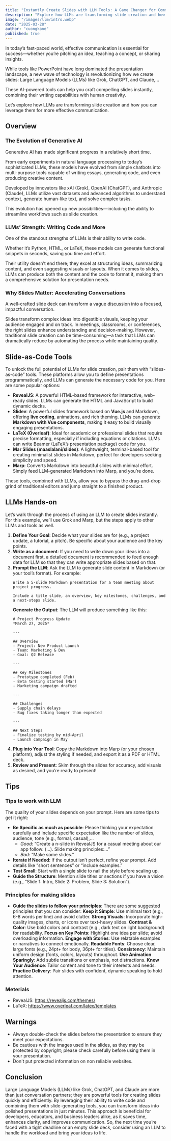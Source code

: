 ```yaml
---
title: "Instantly Create Slides with LLM Tools: A Game Changer for Communication"
description: "Explore how LLMs are transforming slide creation and how you can leverage them for more effective communication."
image: "/images/llm/intro.webp"
date: "2025-03-28"
author: "cuongkane"
published: true
---
```


In today’s fast-paced world, effective communication is essential for success—whether you’re pitching an idea, teaching a concept, or sharing insights.

While tools like PowerPoint have long dominated the presentation landscape, a new wave of technology is revolutionizing how we create slides: Large Language Models (LLMs) like Grok, ChatGPT, and Claude,...

These AI-powered tools can help you craft compelling slides instantly, combining their writing capabilities with human creativity.

Let’s explore how LLMs are transforming slide creation and how you can leverage them for more effective communication.

## Overview

### The Evolution of Generative AI

Generative AI has made significant progress in a relatively short time.

From early experiments in natural language processing to today’s sophisticated LLMs, these models have evolved from simple chatbots into multi-purpose tools capable of writing essays, generating code, and even producing creative content.

Developed by innovators like xAI (Grok), OpenAI (ChatGPT), and Anthropic (Claude), LLMs utilize vast datasets and advanced algorithms to understand context, generate human-like text, and solve complex tasks.

This evolution has opened up new possibilities—including the ability to streamline workflows such as slide creation.

### LLMs’ Strength: Writing Code and More

One of the standout strengths of LLMs is their ability to write code.

Whether it’s Python, HTML, or LaTeX, these models can generate functional snippets in seconds, saving you time and effort.

Their utility doesn’t end there; they excel at structuring ideas, summarizing content, and even suggesting visuals or layouts. When it comes to slides, LLMs can produce both the content and the code to format it, making them a comprehensive solution for presentation needs.

### Why Slides Matter: Accelerating Conversations

A well-crafted slide deck can transform a vague discussion into a focused, impactful conversation.

Slides transform complex ideas into digestible visuals, keeping your audience engaged and on track. In meetings, classrooms, or conferences, the right slides enhance understanding and decision-making. However, traditional slide creation can be time-consuming—a task that LLMs can dramatically reduce by automating the process while maintaining quality.

## Slide-as-Code Tools

To unlock the full potential of LLMs for slide creation, pair them with “slides-as-code” tools. These platforms allow you to define presentations programmatically, and LLMs can generate the necessary code for you. Here are some popular options:

- **RevealJS**: A powerful HTML-based framework for interactive, web-ready slides. LLMs can generate the HTML and JavaScript to build dynamic decks.
- **Slidev**: A powerful slides framework based on **Vue.js** and Markdown, offering **live coding**, animations, and rich theming. LLMs can generate **Markdown with Vue components**, making it easy to build visually engaging presentations.
- **LaTeX (Overleaf)**: Ideal for academic or professional slides that require precise formatting, especially if including equations or citations. LLMs can write Beamer (LaTeX’s presentation package) code for you.
- **Mar Slides (maaslalani/slides)**: A lightweight, terminal-based tool for creating minimalist slides in Markdown, perfect for developers seeking simplicity and speed.
- **Marp**: Converts Markdown into beautiful slides with minimal effort. Simply feed LLM-generated Markdown into Marp, and you’re done.

These tools, combined with LLMs, allow you to bypass the drag-and-drop grind of traditional editors and jump straight to a finished product.

## LLMs Hands-on

Let’s walk through the process of using an LLM to create slides instantly. For this example, we’ll use Grok and Marp, but the steps apply to other LLMs and tools as well.

1. **Define Your Goal**: Decide what your slides are for (e.g., a project update, a tutorial, a pitch). Be specific about your audience and the key points.
2. **Write as a document**: If you need to write down your ideas into a document first, a detailed document is recommended to feed enough data for LLM so that they can write appropriate slides based on that.
3. **Prompt the LLM**: Ask the LLM to generate slide content in Markdown (or your tool’s format). For example:
   ```
   Write a 5-slide Markdown presentation for a team meeting about project progress.

   Include a title slide, an overview, key milestones, challenges, and a next-steps slide.
   ```
   **Generate the Output**: The LLM will produce something like this:
   ```
   # Project Progress Update
   *March 27, 2025*

   ---

   ## Overview
   - Project: New Product Launch
   - Team: Marketing & Dev
   - Goal: Q2 Release

   ---

   ## Key Milestones
   - Prototype completed (Feb)
   - Beta testing started (Mar)
   - Marketing campaign drafted

   ---

   ## Challenges
   - Supply chain delays
   - Bug fixes taking longer than expected

   ---

   ## Next Steps
   - Finalize testing by mid-April
   - Launch campaign in May
   ```
5. **Plug into Your Tool**: Copy the Markdown into Marp (or your chosen platform), adjust the styling if needed, and export it as a PDF or HTML deck.
6. **Review and Present**: Skim through the slides for accuracy, add visuals as desired, and you’re ready to present!

## Tips

### Tips to work with LLM
The quality of your slides depends on your prompt. Here are some tips to get it right:
- **Be Specific as much as possible**: Please thinking your expectation carefully and include specific expectation like the number of slides, audience, tone (e.g., formal, casual),...
  - *Good*: “Create a n-slide in RevealJS for a casual meeting about our app follow: (...). Slide making principles:...”
  - *Bad*: “Make some slides.”
- **Iterate if Needed**: If the output isn’t perfect, refine your prompt. Add details like “short sentences” or “include examples.”
- **Test Small**: Start with a single slide to nail the style before scaling up.
- **Guide the Structure**: Mention slide titles or sections if you have a vision (e.g., “Slide 1: Intro, Slide 2: Problem, Slide 3: Solution”).

### Principles for making slides 
- **Guide the slides to follow your principles**: There are some suggested principles that you can consider:
    **Keep it Simple**: Use minimal text (e.g., 6-8 words per line) and avoid clutter.
    **Strong Visuals**: Incorporate high-quality images, charts, or icons over text-heavy slides.
    **Contrast & Color**: Use bold colors and contrast (e.g., dark text on light background) for readability.
    **Focus on Key Points**: Highlight one idea per slide; avoid overloading information.
    **Engage with Stories**: Use relatable examples or narratives to connect emotionally.
    **Readable Fonts**: Choose clear, large fonts (e.g., 24pt+ for body, 36pt+ for titles).
    **Consistency**: Maintain uniform design (fonts, colors, layouts) throughout.
    **Use Animation Sparingly**: Add subtle transitions or emphasis, not distractions.
    **Know Your Audience**: Tailor content and tone to their interests and needs.
    **Practice Delivery**: Pair slides with confident, dynamic speaking to hold attention.
### Meterials
- RevealJS: https://revealjs.com/themes/
- LaTeX: https://www.overleaf.com/latex/templates

## Warnings
- Always double-check the slides before the presentation to ensure they meet your expectations.
- Be cautious with the images used in the slides, as they may be protected by copyright; please check carefully before using them in your presentation.
- Don't put protected information on non reliable websites.

## Conclusion

Large Language Models (LLMs) like Grok, ChatGPT, and Claude are more than just conversation partners; they are powerful tools for creating slides quickly and efficiently.
By leveraging their ability to write code and combining them with slide-generating tools, you can transform ideas into polished presentations in just minutes.
This approach is beneficial for developers, educators, and business leaders alike, as it saves time, enhances clarity, and improves communication.
So, the next time you’re faced with a tight deadline or an empty slide deck, consider using an LLM to handle the workload and bring your ideas to life.